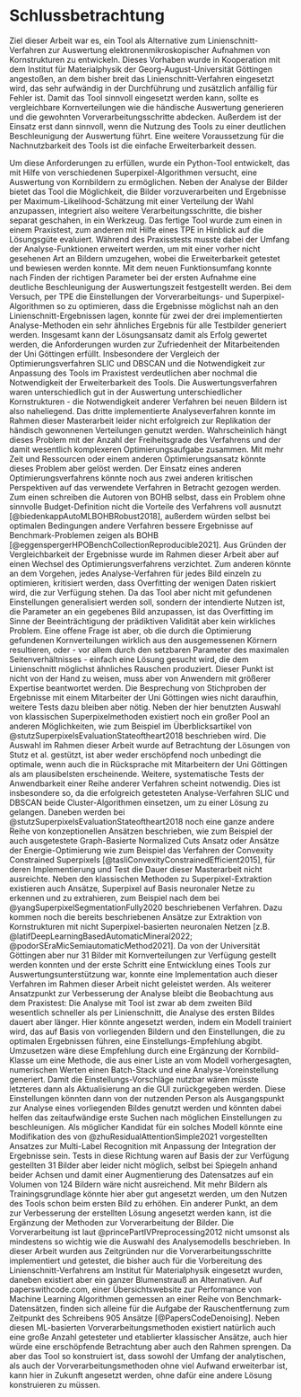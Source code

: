 # Schlussbetrachtung

Ziel dieser Arbeit war es, ein Tool als Alternative zum Linienschnitt-Verfahren zur Auswertung elektronenmikroskopischer Aufnahmen von Kornstrukturen zu entwickeln. Dieses Vorhaben wurde in Kooperation mit dem Institut für Materialphysik der Georg-August-Universität Göttingen angestoßen, an dem bisher breit das Linienschnitt-Verfahren eingesetzt wird, das sehr aufwändig in der Durchführung und zusätzlich anfällig für Fehler ist. 
Damit das Tool sinnvoll eingesetzt werden kann, sollte es vergleichbare Kornverteilungen wie die händische Auswertung generieren und die gewohnten Vorverarbeitungsschritte abdecken. Außerdem ist der Einsatz erst dann sinnvoll, wenn die Nutzung des Tools zu einer deutlichen Beschleunigung der Auswertung führt. Eine weitere Voraussetzung für die Nachnutzbarkeit des Tools ist die einfache Erweiterbarkeit dessen.

Um diese Anforderungen zu erfüllen, wurde ein Python-Tool entwickelt, das mit Hilfe von verschiedenen Superpixel-Algorithmen versucht, eine Auswertung von Kornbildern zu ermöglichen. Neben der Analyse der Bilder bietet das Tool die Möglichkeit, die Bilder vorzuverarbeiten und Ergebnisse per Maximum-Likelihood-Schätzung mit einer Verteilung der Wahl anzupassen, integriert also weitere Verarbeitungsschritte, die bisher separat geschahen, in ein Werkzeug. Das fertige Tool wurde zum einen in einem Praxistest, zum anderen mit Hilfe eines TPE in Hinblick auf die Lösungsgüte evaluiert. Während des Praxisstests musste dabei der Umfang der Analyse-Funktionen erweitert werden, um mit einer vorher nicht gesehenen Art an Bildern umzugehen, wobei die Erweiterbarkeit getestet und bewiesen werden konnte. 
Mit dem neuen Funktionsumfang konnte nach Finden der richtigen Parameter bei der ersten Aufnahme eine deutliche Beschleunigung der Auswertungszeit festgestellt werden. Bei dem Versuch, per TPE die Einstellungen der Vorverarbeitungs- und Superpixel-Algorithmen so zu optimieren, dass die Ergebnisse möglichst nah an den Linienschnitt-Ergebnissen lagen, konnte für zwei der drei implementierten Analyse-Methoden ein sehr ähnliches Ergebnis für alle Testbilder generiert werden. 
Insgesamt kann der Lösungsansatz damit als Erfolg gewertet werden, die Anforderungen wurden zur Zufriedenheit der Mitarbeitenden der Uni Göttingen erfüllt. Insbesondere der Vergleich der Optimierungsverfahren SLIC und DBSCAN und die Notwendigkeit zur Anpassung des Tools im Praxistest verdeutlichen aber nochmal die Notwendigkeit der Erweiterbarkeit des Tools. Die Auswertungsverfahren waren unterschiedlich gut in der Auswertung unterschiedlicher Kornstrukturen - die Notwendigkeit anderer Verfahren bei neuen Bildern ist also naheliegend.
Das dritte implementierte Analyseverfahren konnte im Rahmen dieser Masterarbeit leider nicht erfolgreich zur Replikation der händisch gewonnenen Verteilungen genutzt werden. Wahrscheinlich hängt dieses Problem mit der Anzahl der Freiheitsgrade des Verfahrens und der damit wesentlich komplexeren Optimierungsaufgabe zusammen. Mit mehr Zeit und Ressourcen oder einem anderen Optimierungsansatz könnte dieses Problem aber gelöst werden.
Der Einsatz eines anderen Optimierungsverfahrens könnte noch aus zwei anderen kritischen Perspektiven auf das verwendete Verfahren in Betracht gezogen werden. Zum einen schreiben die Autoren von BOHB selbst, dass ein Problem ohne sinnvolle Budget-Definition nicht die Vorteile des Verfahrens voll ausnutzt [@biedenkappAutoMLBOHBRobust2018], außerdem würden selbst bei optimalen Bedingungen andere Verfahren bessere Ergebnisse auf Benchmark-Problemen zeigen als BOHB [@eggenspergerHPOBenchCollectionReproducible2021]. Aus Gründen der Vergleichbarkeit der Ergebnisse wurde im Rahmen dieser Arbeit aber auf einen Wechsel des Optimierungsverfahrens verzichtet. 
Zum anderen könnte an dem Vorgehen, jedes Analyse-Verfahren für jedes Bild einzeln zu optimieren, kritisiert werden, dass Overfitting der wenigen Daten riskiert wird, die zur Verfügung stehen. Da das Tool aber nicht mit gefundenen Einstellungen generalisiert werden soll, sondern der intendierte Nutzen ist, die Parameter an ein gegebenes Bild anzupassen, ist das Overfitting im Sinne der Beeinträchtigung der prädiktiven Validität aber kein wirkliches Problem. Eine offene Frage ist aber, ob die durch die Optimierung gefundenen Kornverteilungen wirklich aus den ausgemessenen Körnern resultieren, oder - vor allem durch den setzbaren Parameter des maximalen Seitenverhältnisses - einfach eine Lösung gesucht wird, die dem Linienschnitt möglichst ähnliches Rauschen produziert. Dieser Punkt ist nicht von der Hand zu weisen, muss aber von Anwendern mit größerer Expertise beantwortet werden. Die Besprechung von Stichproben der Ergebnisse mit einem Mitarbeiter der Uni Göttingen wies nicht daraufhin, weitere Tests dazu bleiben aber nötig.
Neben der hier benutzten Auswahl von klassischen Superpixelmethoden existiert noch ein großer Pool an anderen Möglichkeiten, wie zum Beispiel im Überblicksartikel von @stutzSuperpixelsEvaluationStateoftheart2018 beschrieben wird. Die Auswahl im Rahmen dieser Arbeit wurde auf Betrachtung der Lösungen von Stutz et al. gestützt, ist aber weder erschöpfend noch unbedingt die optimale, wenn auch die in Rücksprache mit Mitarbeitern der Uni Göttingen als am plausibelsten erscheinende. Weitere, systematische Tests der Anwendbarkeit einer Reihe anderer Verfahren scheint notwendig. Dies ist insbesondere so, da die erfolgreich getesteten Analyse-Verfahren SLIC und DBSCAN beide Cluster-Algorithmen einsetzen, um zu einer Lösung zu gelangen. Daneben werden bei @stutzSuperpixelsEvaluationStateoftheart2018 noch eine ganze andere Reihe von konzeptionellen Ansätzen beschrieben, wie zum Beispiel der auch ausgetestete Graph-Basierte Normalized Cuts Ansatz oder Ansätze der Energie-Optimierung wie zum Beispiel das Verfahren der Convexity Constrained Superpixels [@tasliConvexityConstrainedEfficient2015], für deren Implementierung und Test die Dauer dieser Masterarbeit nicht ausreichte.
Neben den klassischen Methoden zu Superpixel-Extraktion existieren auch Ansätze, Superpixel auf Basis neuronaler Netze zu erkennen und zu extrahieren, zum Beispiel nach dem bei @yangSuperpixelSegmentationFully2020 beschriebenen Verfahren. Dazu kommen noch die bereits beschriebenen Ansätze zur Extraktion von Kornstrukturen mit nicht Superpixel-basierten neuronalen Netzen [z.B. @latifDeepLearningBasedAutomaticMineral2022; @podorSEraMicSemiautomaticMethod2021]. Da von der Universität Göttingen aber nur 31 Bilder mit Kornverteilungen zur Verfügung gestellt werden konnten und der erste Schritt eine Entwicklung eines Tools zur Auswertungsunterstützung war, konnte eine Implementation auch dieser Verfahren im Rahmen dieser Arbeit nicht geleistet werden.
Als weiterer Ansatzpunkt zur Verbesserung der Analyse bleibt die Beobachtung aus dem Praxistest: Die Analyse mit Tool ist zwar ab dem zweiten Bild wesentlich schneller als per Linienschnitt, die Analyse des ersten Bildes dauert aber länger. Hier könnte angesetzt werden, indem ein Modell trainiert wird, das auf Basis von vorliegenden Bildern und den Einstellungen, die zu optimalen Ergebnissen führen, eine Einstellungs-Empfehlung abgibt. Umzusetzen wäre diese Empfehlung durch eine Ergänzung der Kornbild-Klasse um eine Methode, die aus einer Liste an vom Modell vorhergesagten, numerischen Werten einen Batch-Stack und eine Analyse-Voreinstellung generiert. Damit die Einstellungs-Vorschläge nutzbar wären müsste letzteres dann als Aktualisierung an die GUI zurückgegeben werden. Diese Einstellungen könnten dann von der nutzenden Person als Ausgangspunkt zur Analyse eines vorliegenden Bildes genutzt werden und könnten dabei helfen das zeitaufwändige erste Suchen nach möglichen Einstellungen zu beschleunigen. Als möglicher Kandidat für ein solches Modell könnte eine Modifikation des von @zhuResidualAttentionSimple2021 vorgestellten Ansatzes zur Multi-Label Recognition mit Anpassung der Integration der Ergebnisse sein. Tests in diese Richtung waren auf Basis der zur Verfügung gestellten 31 Bilder aber leider nicht möglich, selbst bei Spiegeln anhand beider Achsen und damit einer Augmentierung des Datensatzes auf ein Volumen von 124 Bildern wäre nicht ausreichend. Mit mehr Bildern als Trainingsgrundlage könnte hier aber gut angesetzt werden, um den Nutzen des Tools schon beim ersten Bild zu erhöhen.
Ein anderer Punkt, an dem zur Verbesserung der erstellten Lösung angesetzt werden kann, ist die Ergänzung der Methoden zur Vorverarbeitung der Bilder. Die Vorverarbeitung ist laut @princePartIVPreprocessing2012 nicht umsonst als mindestens so wichtig wie die Auswahl des Analysemodells beschrieben. In dieser Arbeit wurden aus Zeitgründen nur die Vorverarbeitungsschritte implementiert und getestet, die bisher auch für die Vorbereitung des Linienschnitt-Verfahrens am Institut für Materialphysik eingesetzt wurden, daneben existiert aber ein ganzer Blumenstrauß an Alternativen. Auf paperswithcode.com, einer Übersichtswebsite zur Performance von Machine Learning Algorithmen gemessen an einer Reihe von Benchmark-Datensätzen, finden sich alleine für die Aufgabe der Rauschentfernung zum Zeitpunkt des Schreibens 905 Ansätze [@PapersCodeDenoising]. Neben diesen ML-basierten Vorverarbeitungsmethoden existiert natürlich auch eine große Anzahl getesteter und etablierter klassischer Ansätze, auch hier würde eine erschöpfende Betrachtung aber auch den Rahmen sprengen.
Da aber das Tool so konstruiert ist, dass sowohl der Umfang der analytischen, als auch der Vorverarbeitungsmethoden ohne viel Aufwand erweiterbar ist, kann hier in Zukunft angesetzt werden, ohne dafür eine andere Lösung konstruieren zu müssen.